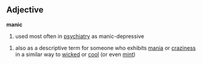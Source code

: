 == Adjective ==

'''manic'''

# used most often in [[psychiatry]] as manic-depressive

# also as a descriptive term for someone who exhibits [[mania]] or [[craziness]] in a similar way to [[wicked]] or [[cool]] (or even [[mint]])